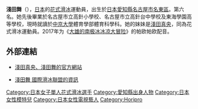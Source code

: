 {{Infobox Figure Skater
| name = 淺田舞
| image = [[File:Mai_Asada_-_2006_Skate_America.jpg|200px]]
| height_ft = 5
| height_in = 4
| weight = 48kg
| club = [[中京大學|中京大學]]
| nationality = Japan
| birth_date = {{birth date and age|1988|7|17}}
| birth_place = [[日本|日本]][[愛知縣|愛知縣]][[名古屋市|名古屋市]][[名東區|名東區]]
| coach = [[本田武史|本田武史]]
| choreographer =
| residence =
}}
{{japanese|japanese=浅田 舞|kana=あさだ まい|romaji=Asada Mai}}

'''淺田舞'''（{{bd|1988年|7月17日|||Asada Mai}}），[[日本|日本]]的[[花式滑冰|花式滑冰]]運動員，出生於[[日本|日本]][[愛知縣|愛知縣]][[名古屋市|名古屋市]][[名東區|名東區]]。{{tsl|en|2006 Four Continents Figure Skating Championships|2006年四大洲花式滑冰錦標賽|2006年四大洲錦標賽}}第六名。她先後畢業於名古屋市立高針小學校、名古屋市立高針台中學校及東海學園高等學校，現時就讀於[[中京大學|中京大學]]體育學部體育科學科。她的妹妹是[[淺田真央|淺田真央]]，同為花式滑冰運動員。2017年为《[[大雄的南极冰冰凉大冒险|大雄的南极冰冰凉大冒险]]》的帕欧帕欧配音。

== 外部連結 ==
{{commonscat|Mai Asada}}
* {{ja}}{{en}}[http://www.maomaiasada.com/index.html 淺田真央、淺田舞的官方網站] {{Wayback|url=http://www.maomaiasada.com/index.html |date=20170912150305 }}
* {{en}}[http://www.isuresults.com/bios/isufs00006587.htm 淺田舞 [[國際滑冰聯盟|國際滑冰聯盟]]的資訊] {{Wayback|url=http://www.isuresults.com/bios/isufs00006587.htm |date=20100114214650 }}

{{DEFAULTSORT:Asada Mai}}
[[Category:日本女子單人花式滑冰選手|Category:日本女子單人花式滑冰選手]]
[[Category:愛知縣出身人物|Category:愛知縣出身人物]]
[[Category:日本女性模特兒|Category:日本女性模特兒]]
[[Category:日本女性電視藝人|Category:日本女性電視藝人]]
[[Category:Horipro|Category:Horipro]]